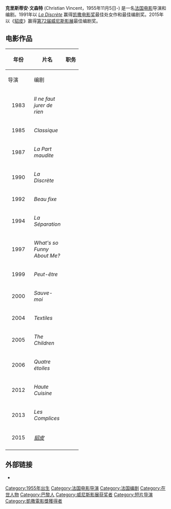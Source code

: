 {{Infobox person
|name=Christian Vincent
|image=
|caption= 
|birth_name=
|birth_date={{birth date and age|1955|11|5|df=y}}
|birth_place=法国[[巴黎|巴黎]]
|occupation=电影导演、编剧
|years_active = 1983–现在
}}
'''克里斯蒂安·文森特''' (Christian Vincent，1955年11月5日-) 是一名[[法国电影|法国电影]]导演和编剧。1991年以 ''[[La_Discrète|La Discrète]]'' 赢得[[凯撒电影奖|凯撒电影奖]]最佳处女作和最佳编剧奖。2015年以《[[貂皮_(电影)|貂皮]]》赢得[[第72届威尼斯影展|第72届威尼斯影展]]最佳编剧奖。

== 电影作品 ==
{| class="wikitable sortable"
! rowspan=2 width="33"| 年份
! rowspan=2| 片名
! colspan=2| 职务
! rowspan=2| 备注
|-
! width=65 |导演
! width=65 |编剧
|-
| align="center" | 1983
| align="left"| ''Il ne faut jurer de rien''
| {{yes}}
| {{yes}}
| 短片<br>Clermont-Ferrand 国际短片影展 - 最佳编剧
|-
| align="center" | 1985
| align="left"| ''Classique''
| {{yes}}
| {{yes}}
| 短片
|-
| align="center" | 1987
| align="left"| ''La Part maudite''
| {{yes}}
| {{yes}}
| 纪录短片 (兼任摄影师)<br>[[Cinéma_du_Réel|Cinéma du Réel - Heritage Award]]
|-
| align="center" | 1990
| align="left"| ''La Discrète''
| {{yes}}
| {{yes}}
| 凯撒奖最佳处女作<br>最佳编剧<br>French Syndicate of Cinema Critics - 最佳法国电影<br>[[第47届威尼斯影展|第47届威尼斯影展]] - 影评人奖
|-
| align="center" | 1992
| align="left"| ''Beau fixe''
| {{yes}}
| {{yes}}
| 
|-
| align="center" | 1994
| align="left"| ''La Séparation''
| {{yes}}
| {{yes}}
|提名—[[卫星奖|卫星奖]]最佳外语片
|-
| align="center" | 1997
| align="left"| ''What's so Funny About Me?''
| {{yes}}
| 
|
|-
| align="center" | 1999
| align="left"| ''Peut-être'' 
| 
| {{yes}}
|
|-
| align="center" | 2000
| align="left"| ''Sauve-moi'' 
| {{yes}}
| {{yes}}
|
|-
| align="center" | 2004
| align="left"| ''Textiles'' 
| 
| {{yes}}
|
|-
| align="center" | 2005
| align="left"| ''The Children'' 
| {{yes}}
| {{yes}}
|
|-
| align="center" | 2006
| align="left"| ''Quatre étoiles'' 
| {{yes}}
| {{yes}}
|
|-
| align="center" | 2012
| align="left"| ''Haute Cuisine'' 
| {{yes}}
| {{yes}}
|
|-
| align="center" | 2013
| align="left"| ''Les Complices'' 
| {{yes}}
| {{yes}}
| 
|-
| align="center" | 2015
| align="left"| ''[[貂皮_(电影)|貂皮]]'' 
| {{yes}}
| {{yes}}
|[[第72届威尼斯影展|第72届威尼斯影展]]最佳编剧<br>提名—[[金狮奖|金狮奖]]
|-
|}

== 外部链接 ==
*{{IMDb name|0898603}}

{{Authority control}}

{{DEFAULTSORT:Vincent, Christian}}
[[Category:1955年出生|Category:1955年出生]]
[[Category:法国电影导演|Category:法国电影导演]]
[[Category:法国编剧|Category:法国编剧]]
[[Category:在世人物|Category:在世人物]]
[[Category:巴黎人|Category:巴黎人]]
[[Category:威尼斯影展获奖者|Category:威尼斯影展获奖者]]
[[Category:短片导演|Category:短片导演]]
[[Category:凱撒電影獎獲得者|Category:凱撒電影獎獲得者]]